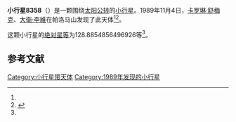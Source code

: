 {{Infobox planet
| bgcolour = #FFFFC0
| name = 8358 Rickblakley
| symbol = 
| image = 
| caption = 
| discovery = yes
| discovery_ref = 
| discoverer = [[卡罗琳·舒梅克|卡罗琳·舒梅克]]、[[大衛·李維|大衛·李維]]
| discovery_site = [[帕洛马山|帕洛马山]] 
| discovered = 1989年11月4日
| designations = yes
| mp_name = 
| named_after = 
| alt_names = 1989 VN5/ 1989 VL6 / 1993 XU
| mp_category = [[主带小行星|主带小行星]]
| orbit_ref = <ref name="a">[http://ssd.jpl.nasa.gov/sbdb.cgi?sstr=8358 8358 Rickblakley] {{Wayback|url=http://ssd.jpl.nasa.gov/sbdb.cgi?sstr=8358 |date=20201124031613 }}，小行星數據庫瀏覽器（JPL Small-Body Database Browser）－[[美国国家航空航天局|美国国家航空航天局]]喷气推进实验室</ref>
| epoch = 2456400.5 (2013年4月18日更新)
| aphelion = {{convert|2.829401412642295|AU|km|3|abbr=on|lk=out}}
| perihelion = {{convert|1.957782586672586|AU|km|3|abbr=on}}
| semimajor = {{convert|2.393591999657441|AU|km|3|abbr=on}}
| eccentricity = 0.182073391
| period = 1352.613176 [[日|日]]<br />3.7[[儒略年|儒略年]]
| avg_speed = 
| inclination = 1.612601852339123
| asc_node = 309.0971813239572
| mean_anomaly = 
| arg_peri = 128.8854856496926
| satellites = 
| physical_characteristics = yes
| dimensions = 
| mass = 
| density = 
| surface_grav = 
| escape_velocity = 
| sidereal_day = 
| axial_tilt = 
| pole_ecliptic_lat = 
| pole_ecliptic_lon = 
| albedo = 
| temperatures= 
| temp_name1 = 
| mean_temp_1 = 
| max_temp_1 = 
| temp_name2 = 
| max_temp_2 = 
| spectral_type = 
| abs_magnitude = 128.8854856496926
}}

'''小行星8358'''（{{lang-en|8358 Rickblakley}}）是一颗围绕[[太阳|太阳]][[公转|公转]]的[[小行星|小行星]]。1989年11月4日，[[卡罗琳·舒梅克|卡罗琳·舒梅克]]、[[大衛·李維|大衛·李維]]在帕洛马山发现了此天体<ref name="a" /><ref>{{cite news|title=小行星列表|url=http://cfa-www.harvard.edu/iau/lists/NumberedMPs.txt|accessdate=2013-07-08|newspaper=哈佛大学|archive-date=2008-05-17|archive-url=https://web.archive.org/web/20080517010638/http://cfa-www.harvard.edu/iau/lists/NumberedMPs.txt|dead-url=no}}</ref>。

这颗小行星的[[绝对星等|绝对星等]]为128.8854856496926等<ref name="a" />。

==参考文献==
{{reflist}}
{{Minor Planet Number|[[小行星8357|小行星8357]]|[[小行星8359|小行星8359]]}}

{{小天体}}

[[Category:小行星带天体|Category:小行星带天体]]
[[Category:1989年发现的小行星|Category:1989年发现的小行星]]

{{asteroid-stub}}